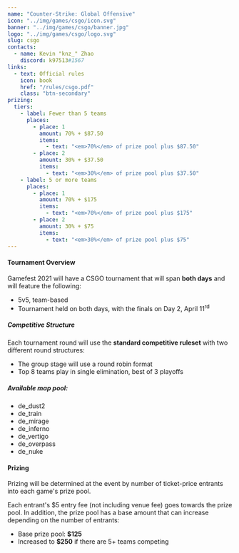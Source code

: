 ---
name: "Counter-Strike: Global Offensive"
icon: "../img/games/csgo/icon.svg"
banner: "../img/games/csgo/banner.jpg"
logo: "../img/games/csgo/logo.svg"
slug: csgo
contacts:
  - name: Kevin "knz_" Zhao
    discord: k97513#1567
links:
  - text: Official rules
    icon: book
    href: "/rules/csgo.pdf"
    class: "btn-secondary"
prizing:
  tiers:
    - label: Fewer than 5 teams
      places:
        - place: 1
          amount: 70% + $87.50
          items:
            - text: "<em>70%</em> of prize pool plus $87.50"
        - place: 2
          amount: 30% + $37.50
          items:
            - text: "<em>30%</em> of prize pool plus $37.50"
    - label: 5 or more teams
      places:
        - place: 1
          amount: 70% + $175
          items:
            - text: "<em>70%</em> of prize pool plus $175"
        - place: 2
          amount: 30% + $75
          items:
            - text: "<em>30%</em> of prize pool plus $75"
---

#### Tournament Overview

Gamefest 2021 will have a CSGO tournament that will span **both days** and will feature the following:

- 5v5, team-based
- Tournament held on both days, with the finals on Day 2, April 11<sup>rd</sup>

##### Competitive Structure

Each tournament round will use the **standard competitive ruleset** with two different round structures:

- The group stage will use a round robin format
- Top 8 teams play in single elimination, best of 3 playoffs

##### Available map pool:

- de_dust2
- de_train
- de_mirage
- de_inferno
- de_vertigo
- de_overpass
- de_nuke

<Section>

#### Prizing

Prizing will be determined at the event by number of ticket-price entrants into each game's prize pool.

Each entrant's $5 entry fee (not including venue fee) goes towards the prize pool. In addition, the prize pool has a base amount that can increase depending on the number of entrants:

- Base prize pool: **$125**
- Increased to **$250** if there are 5+ teams competing

<MultiPrizing tiers={props.prizing.tiers} /></Section>
<Section><Contact contacts={props.contacts} /></Section>
